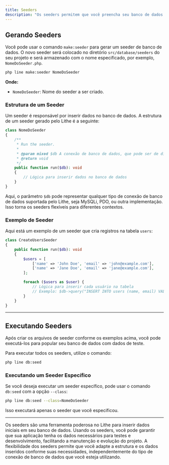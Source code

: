 ```yaml
---
title: Seeders  
description: "Os seeders permitem que você preencha seu banco de dados com dados iniciais ou de teste. Isso é especialmente útil durante o desenvolvimento, quando você precisa de dados fictícios para testar funcionalidades e o comportamento da aplicação."
---
```


## Gerando Seeders

Você pode usar o comando `make:seeder` para gerar um seeder de banco de dados. O novo seeder será colocado no diretório `src/database/seeders` do seu projeto e será armazenado com o nome especificado, por exemplo, `NomeDoSeeder.php`.

```bash
php line make:seeder NomeDoSeeder
```

**Onde:**
- `NomeDoSeeder`: Nome do seeder a ser criado.

### Estrutura de um Seeder

Um seeder é responsável por inserir dados no banco de dados. A estrutura de um seeder gerado pelo Lithe é a seguinte:

```php
class NomeDoSeeder
{
    /**
     * Run the seeder.
     *
     * @param mixed $db A conexão de banco de dados, que pode ser de diferentes tipos.
     * @return void
     */
    public function run($db): void
    {
        // Lógica para inserir dados no banco de dados
    }
}
```

Aqui, o parâmetro `$db` pode representar qualquer tipo de conexão de banco de dados suportada pelo Lithe, seja MySQLi, PDO, ou outra implementação. Isso torna os seeders flexíveis para diferentes contextos.

### Exemplo de Seeder

Aqui está um exemplo de um seeder que cria registros na tabela `users`:

```php
class CreateUsersSeeder
{
    public function run($db): void
    {
        $users = [
            ['name' => 'John Doe', 'email' => 'john@example.com'],
            ['name' => 'Jane Doe', 'email' => 'jane@example.com'],
        ];

        foreach ($users as $user) {
            // Lógica para inserir cada usuário na tabela
            // Exemplo: $db->query("INSERT INTO users (name, email) VALUES ('{$user['name']}', '{$user['email']}')");
        }
    }
}
```

---

## Executando Seeders

Após criar os arquivos de seeder conforme os exemplos acima, você pode executá-los para popular seu banco de dados com dados de teste.

Para executar todos os seeders, utilize o comando:

```bash
php line db:seed
```

### Executando um Seeder Específico

Se você deseja executar um seeder específico, pode usar o comando `db:seed` com a opção `--class`:

```bash
php line db:seed --class=NomeDoSeeder
```

Isso executará apenas o seeder que você especificou.

---

Os seeders são uma ferramenta poderosa no Lithe para inserir dados iniciais em seu banco de dados. Usando os seeders, você pode garantir que sua aplicação tenha os dados necessários para testes e desenvolvimento, facilitando a manutenção e evolução do projeto. A flexibilidade dos seeders permite que você adapte a estrutura e os dados inseridos conforme suas necessidades, independentemente do tipo de conexão de banco de dados que você esteja utilizando.